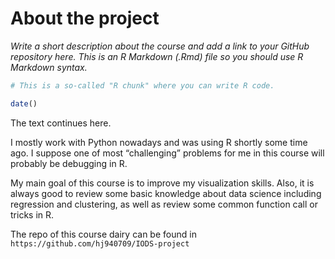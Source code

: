 
# About the project

*Write a short description about the course and add a link to your GitHub repository here. This is an R Markdown (.Rmd) file so you should use R Markdown syntax.*

```r
# This is a so-called "R chunk" where you can write R code.

date()

```
The text continues here.



I mostly work with Python nowadays and was using R shortly some time ago. I suppose one of most "challenging" problems for me in this course will probably be debugging in R.

My main goal of this course is to improve my visualization skills. Also, it is always good to review some basic knowledge about data science including regression and clustering, as well as review some common function call or tricks in R.



The repo of this course dairy can be found in `https://github.com/hj940709/IODS-project`